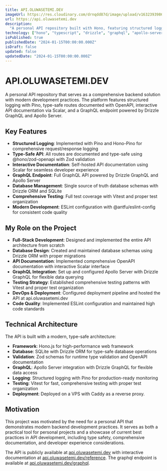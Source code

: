 ```yaml
---
title: API.OLUWASETEMI.DEV
imageUrl: https://res.cloudinary.com/drnqdd87d/image/upload/v1632393986/Personal/chooselife_ajndqs.png
url: https://api.oluwasetemi.dev
description:
  "A personal API repository built with Hono, featuring structured logging, type-safe routes with OpenAPI documentation, GraphQL endpoint powered by Apollo Server, and a modern tech stack including Drizzle ORM, Zod validation, and comprehensive testing with Vitest."
technology: ["hono", "typescript", "drizzle", "graphql", "apollo-server", "zod", "vitest", "sqlite", "openapi", "pino"]
isPublished: true
publishedDate: "2024-01-15T00:00:00.000Z"
isDraft: false
updated: false
updatedDate: "2024-01-15T00:00:00.000Z"
---
```


# API.OLUWASETEMI.DEV

A personal API repository that serves as a comprehensive backend solution with modern development practices. The platform features structured logging with Pino, type-safe routes documented with OpenAPI, interactive API documentation via Scalar, and a GraphQL endpoint powered by Drizzle GraphQL and Apollo Server.

## Key Features

- **Structured Logging**: Implemented with Pino and Hono-Pino for comprehensive request/response logging
- **Type-Safe API**: All routes are documented and type-safe using @hono/zod-openapi with Zod validation
- **Interactive Documentation**: Self-hosted API documentation using Scalar for seamless developer experience
- **GraphQL Endpoint**: Full GraphQL API powered by Drizzle GraphQL and Apollo Server
- **Database Management**: Single source of truth database schemas with Drizzle ORM and SQLite
- **Comprehensive Testing**: Full test coverage with Vitest and proper test organization
- **Modern Development**: ESLint configuration with @antfu/eslint-config for consistent code quality


## My Role on the Project

- **Full-Stack Development**: Designed and implemented the entire API architecture from scratch
- **Database Design**: Created and maintained database schemas using Drizzle ORM with proper migrations
- **API Documentation**: Implemented comprehensive OpenAPI documentation with interactive Scalar interface
- **GraphQL Integration**: Set up and configured Apollo Server with Drizzle GraphQL for flexible data querying
- **Testing Strategy**: Established comprehensive testing patterns with Vitest and proper test organization
- **DevOps & Deployment**: Configured deployment pipeline and hosted the API at api.oluwasetemi.dev
- **Code Quality**: Implemented ESLint configuration and maintained high code standards

## Technical Architecture

The API is built with a modern, type-safe architecture:

- **Framework**: Hono.js for high-performance web framework
- **Database**: SQLite with Drizzle ORM for type-safe database operations
- **Validation**: Zod schemas for runtime type validation and OpenAPI documentation
- **GraphQL**: Apollo Server integration with Drizzle GraphQL for flexible data access
- **Logging**: Structured logging with Pino for production-ready monitoring
- **Testing**: Vitest for fast, comprehensive testing with proper test organization
- **Deployment**: Deployed on a VPS with Caddy as a reverse proxy.

## Motivation

This project was motivated by the need for a personal API that demonstrates modern backend development practices. It serves as both a practical tool for personal projects and a showcase of current best practices in API development, including type safety, comprehensive documentation, and developer experience considerations.

The API is publicly available at [api.oluwasetemi.dev](https://api.oluwasetemi.dev) with interactive documentation at [api.oluwasetemi.dev/reference](https://api.oluwasetemi.dev/reference). The graphql endpoint is available at [api.oluwasetemi.dev/graphql](https://api.oluwasetemi.dev/graphql).
